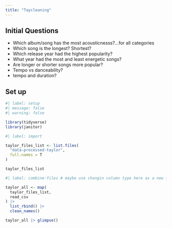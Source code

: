 ```yaml
---
title: "Taycleaning"
---
```


## Initial Questions

- Which album/song has the most acousticnesss?...for all categories
- Which song is the longest? Shortest?
- Which release year had the highest popularity?
- What year had the most and least energetic songs?
- Are longer or shorter songs more popular?
- Tempo vs danceability?
- tempo and duration?


## Set up

```r

#| label: setup
#| message: false
#| warning: false

library(tidyverse)
library(janitor)

```

```r
#| label: import

taylor_files_list <- list.files(
  "data-processed-taylor",
  full.names = T
)

taylor_files_list
```

```r
#| label: combine-files # maybe use changin column type here as a new function

taylor_all <- map(
  taylor_files_list,
  read_csv
) |>
  list_rbind() |>
  clean_names()

taylor_all |> glimpse()
```

